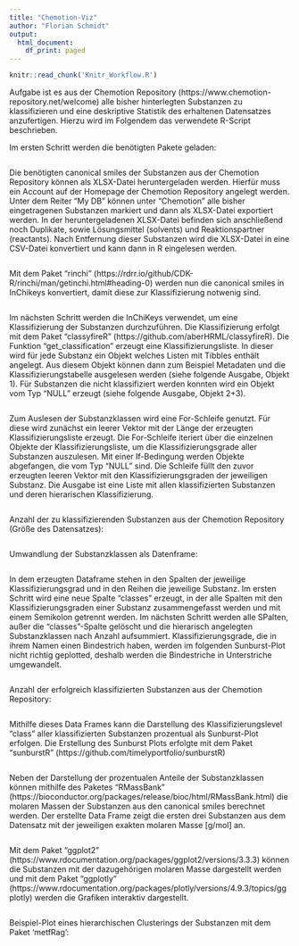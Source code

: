 ```yaml
---
title: "Chemotion-Viz"
author: "Florian Schmidt"
output:
  html_document:
    df_print: paged
---
```

```r
knitr::read_chunk('Knitr_Workflow.R')
```

Aufgabe ist es aus der Chemotion Repository (https://www.chemotion-repository.net/welcome) alle bisher hinterlegten Substanzen zu klassifizieren und eine deskriptive Statistik des erhaltenen Datensatzes anzufertigen. Hierzu wird im Folgendem das verwendete R-Script beschrieben.

Im ersten Schritt werden die benötigten Pakete geladen:
```r
```

Die benötigten canonical smiles der Substanzen aus der Chemotion Repository können als XLSX-Datei heruntergeladen werden. Hierfür muss ein Account auf der Homepage der Chemotion Repository angelegt werden. Unter dem Reiter "My DB" können unter "Chemotion" alle bisher eingetragenen Substanzen markiert und dann als XLSX-Datei exportiert werden. 
In der heruntergeladenen XLSX-Datei befinden sich anschließend noch Duplikate, sowie Lösungsmittel (solvents) und Reaktionspartner (reactants). Nach Entfernung dieser Substanzen wird die XLSX-Datei in eine CSV-Datei konvertiert und kann dann in R eingelesen werden.
```r
```

Mit dem Paket "rinchi" (https://rdrr.io/github/CDK-R/rinchi/man/getinchi.html#heading-0) werden nun die canonical smiles in InChikeys konvertiert, damit diese zur Klassifizierung notwenig sind.
```r
```

Im nächsten Schritt werden die InChiKeys verwendet, um eine Klassifizierung der Substanzen durchzuführen. Die Klassifizierung erfolgt mit dem Paket "classyfireR" (https://github.com/aberHRML/classyfireR). Die Funktion "get_classification" erzeugt eine Klassifizierungsliste. In dieser wird für jede Substanz ein Objekt welches Listen mit Tibbles enthält angelegt. Aus diesem Objekt können dann zum Beispiel Metadaten und die Klassifizierungstabelle ausgelesen werden (siehe folgende Ausgabe, Objekt 1). Für Substanzen die nicht klassifiziert werden konnten wird ein Objekt vom Typ "NULL" erzeugt (siehe folgende Ausgabe, Objekt 2+3).
```r
```

Zum Auslesen der Substanzklassen wird eine For-Schleife genutzt. Für diese wird zunächst ein leerer Vektor mit der Länge der erzeugten Klassifizierungsliste erzeugt. Die For-Schleife iteriert über die einzelnen Objekte der Klassifizierungsliste, um die Klassifizierungsgrade aller Substanzen auszulesen. Mit einer If-Bedingung werden Objekte abgefangen, die vom Typ "NULL" sind. Die Schleife füllt den zuvor erzeugten leeren Vektor mit den Klassifizierungsgraden der jeweiligen Substanz. Die Ausgabe ist eine Liste mit allen klassifizierten Substanzen und deren hierarischen Klassifizierung.
```r
```

Anzahl der zu klassifizierenden Substanzen aus der Chemotion Repository (Größe des Datensatzes):
```r
```

Umwandlung der Substanzklassen als Datenframe:
```r
```

In dem erzeugten Dataframe stehen in den Spalten der jeweilige Klassifizierungsgrad und in den Reihen die jeweilige Substanz. Im ersten Schritt wird eine neue Spalte "classes" erzeugt, in der alle Spalten mit den Klassifizierungsgraden einer Substanz zusammengefasst werden und mit einem Semikolon getrennt werden. Im nächsten Schritt werden alle SPalten, außer die "classes"-Spalte gelöscht und die hierarisch angelegten Substanzklassen nach Anzahl aufsummiert. Klassifizierungsgrade, die in ihrem Namen einen Bindestrich haben, werden im folgenden Sunburst-Plot nicht richtig geplotted, deshalb werden die Bindestriche in Unterstriche umgewandelt.
```r
```

Anzahl der erfolgreich klassifizierten Substanzen aus der Chemotion Repository:
```r
```

Mithilfe dieses Data Frames kann die Darstellung des Klassifizierungslevel "class" aller klassifizierten Substanzen prozentual als Sunburst-Plot erfolgen. Die Erstellung des Sunburst Plots erfolgte mit dem Paket "sunburstR" (https://github.com/timelyportfolio/sunburstR)
```r
```

Neben der Darstellung der prozentualen Anteile der Substanzklassen können mithilfe des Paketes "RMassBank" (https://bioconductor.org/packages/release/bioc/html/RMassBank.html) die molaren Massen der Substanzen aus den canonical smiles berechnet werden. Der erstellte Data Frame zeigt die ersten drei Substanzen aus dem Datensatz mit der jeweiligen exakten molaren Masse [g/mol] an.
```r
```

Mit dem Paket "ggplot2" (https://www.rdocumentation.org/packages/ggplot2/versions/3.3.3) können die Substanzen mit der dazugehörigen molaren Masse dargestellt werden und mit dem Paket "ggplotly" (https://www.rdocumentation.org/packages/plotly/versions/4.9.3/topics/ggplotly) werden die Grafiken interaktiv dargestellt.
```r
```

Beispiel-Plot eines hierarchischen Clusterings der Substanzen mit dem Paket 'metfRag':
```r

```

